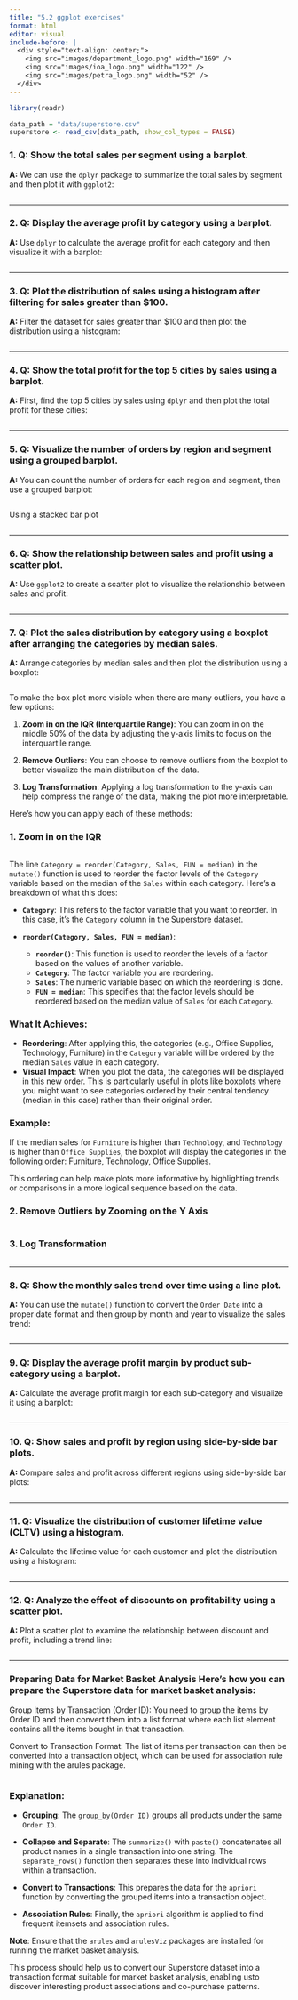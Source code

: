 ---
title: "5.2 ggplot exercises"
format: html
editor: visual
include-before: |
  <div style="text-align: center;">
    <img src="images/department_logo.png" width="169" />
    <img src="images/ioa_logo.png" width="122" />
    <img src="images/petra_logo.png" width="52" />
  </div>
---

```{r}
library(readr)

data_path = "data/superstore.csv"
superstore <- read_csv(data_path, show_col_types = FALSE)
```

### **1. Q: Show the total sales per segment using a barplot.**

**A:** We can use the `dplyr` package to summarize the total sales by segment and then plot it with `ggplot2`:

```{r}

```

------------------------------------------------------------------------

### **2. Q: Display the average profit by category using a barplot.**

**A:** Use `dplyr` to calculate the average profit for each category and then visualize it with a barplot:

```{r}

```

------------------------------------------------------------------------

### **3. Q: Plot the distribution of sales using a histogram after filtering for sales greater than \$100.**

**A:** Filter the dataset for sales greater than \$100 and then plot the distribution using a histogram:

```{r}

```

------------------------------------------------------------------------

### **4. Q: Show the total profit for the top 5 cities by sales using a barplot.**

**A:** First, find the top 5 cities by sales using `dplyr` and then plot the total profit for these cities:

```{r}

```

------------------------------------------------------------------------

### **5. Q: Visualize the number of orders by region and segment using a grouped barplot.**

**A:** You can count the number of orders for each region and segment, then use a grouped barplot:

```{r}

```

Using a stacked bar plot

```{r}

```

------------------------------------------------------------------------

### **6. Q: Show the relationship between sales and profit using a scatter plot.**

**A:** Use `ggplot2` to create a scatter plot to visualize the relationship between sales and profit:

```{r}

```

------------------------------------------------------------------------

### **7. Q: Plot the sales distribution by category using a boxplot after arranging the categories by median sales.**

**A:** Arrange categories by median sales and then plot the distribution using a boxplot:

```{r}

```

To make the box plot more visible when there are many outliers, you have a few options:

1.  **Zoom in on the IQR (Interquartile Range)**: You can zoom in on the middle 50% of the data by adjusting the y-axis limits to focus on the interquartile range.

2.  **Remove Outliers**: You can choose to remove outliers from the boxplot to better visualize the main distribution of the data.

3.  **Log Transformation**: Applying a log transformation to the y-axis can help compress the range of the data, making the plot more interpretable.

Here’s how you can apply each of these methods:

### 1. **Zoom in on the IQR**

```{r}

```

The line `Category = reorder(Category, Sales, FUN = median)` in the `mutate()` function is used to reorder the factor levels of the `Category` variable based on the median of the `Sales` within each category. Here's a breakdown of what this does:

-   **`Category`**: This refers to the factor variable that you want to reorder. In this case, it's the `Category` column in the Superstore dataset.

-   **`reorder(Category, Sales, FUN = median)`**:

    -   **`reorder()`**: This function is used to reorder the levels of a factor based on the values of another variable.
    -   **`Category`**: The factor variable you are reordering.
    -   **`Sales`**: The numeric variable based on which the reordering is done.
    -   **`FUN = median`**: This specifies that the factor levels should be reordered based on the median value of `Sales` for each `Category`.

### What It Achieves:

-   **Reordering**: After applying this, the categories (e.g., Office Supplies, Technology, Furniture) in the `Category` variable will be ordered by the median `Sales` value in each category.
-   **Visual Impact**: When you plot the data, the categories will be displayed in this new order. This is particularly useful in plots like boxplots where you might want to see categories ordered by their central tendency (median in this case) rather than their original order.

### Example:

If the median sales for `Furniture` is higher than `Technology`, and `Technology` is higher than `Office Supplies`, the boxplot will display the categories in the following order: Furniture, Technology, Office Supplies.

This ordering can help make plots more informative by highlighting trends or comparisons in a more logical sequence based on the data.

### 2. **Remove Outliers by Zooming on the Y Axis**

```{r}

```

### 3. **Log Transformation**

```{r}
 
```

------------------------------------------------------------------------

### **8. Q: Show the monthly sales trend over time using a line plot.**

**A:** You can use the `mutate()` function to convert the `Order Date` into a proper date format and then group by month and year to visualize the sales trend:

```{r}

```

------------------------------------------------------------------------

### **9. Q: Display the average profit margin by product sub-category using a barplot.**

**A:** Calculate the average profit margin for each sub-category and visualize it using a barplot:

```{r}

```

------------------------------------------------------------------------

### **10. Q: Show sales and profit by region using side-by-side bar plots.**

**A:** Compare sales and profit across different regions using side-by-side bar plots:

```{r}

```

------------------------------------------------------------------------

### **11. Q: Visualize the distribution of customer lifetime value (CLTV) using a histogram.**

**A:** Calculate the lifetime value for each customer and plot the distribution using a histogram:

```{r}

```

------------------------------------------------------------------------

### **12. Q: Analyze the effect of discounts on profitability using a scatter plot.**

**A:** Plot a scatter plot to examine the relationship between discount and profit, including a trend line:

```{r}

```

------------------------------------------------------------------------

### Preparing Data for Market Basket Analysis Here's how you can prepare the Superstore data for market basket analysis:

Group Items by Transaction (Order ID): You need to group the items by Order ID and then convert them into a list format where each list element contains all the items bought in that transaction.

Convert to Transaction Format: The list of items per transaction can then be converted into a transaction object, which can be used for association rule mining with the arules package.

```{r}

```

### Explanation:

-   **Grouping**: The `group_by(Order ID)` groups all products under the same `Order ID`.

-   **Collapse and Separate**: The `summarize()` with `paste()` concatenates all product names in a single transaction into one string. The `separate_rows()` function then separates these into individual rows within a transaction.

-   **Convert to Transactions**: This prepares the data for the `apriori` function by converting the grouped items into a transaction object.

-   **Association Rules**: Finally, the `apriori` algorithm is applied to find frequent itemsets and association rules.

**Note**: Ensure that the `arules` and `arulesViz` packages are installed for running the market basket analysis.

This process should help us to convert our Superstore dataset into a transaction format suitable for market basket analysis, enabling usto discover interesting product associations and co-purchase patterns.
